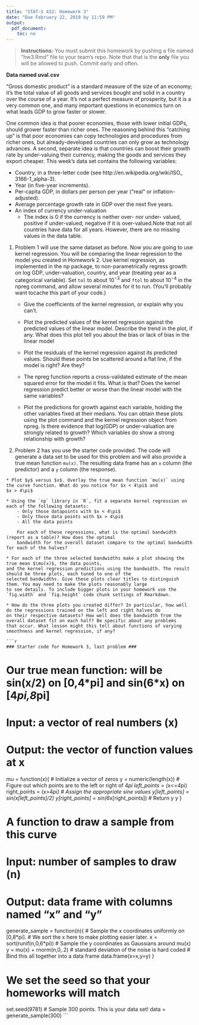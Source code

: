 ```yaml
---
title: "STAT-S 432: Homework 3"
date: "Due February 22, 2019 by 11:59 PM"
output:
  pdf_document:
    toc: no
---
```


>  __Instructions:__ You must submit this homework by pushing a file named "hw3.Rmd" file to your team's repo. Note that that is the __only__ file you will be allowed to push. Commit early and often.


__Data named uval.csv__

"Gross domestic product" is a standard measure of the size of an economy; it's
the total value of all goods and services bought and solid in a country over the course
of a year. It's not a perfect measure of prosperity, but it is a very common one, and
many important questions in economics turn on what leads GDP to grow faster or
slower.


One common idea is that poorer economies, those with lower initial GDPs,
should grower faster than richer ones. The reasoning behind this "catching up" is
that poor economies can copy technologies and procedures from richer ones, but
already-developed countries can only grow as technology advances. A second, separate idea is that countries can boost their growth rate by under-valuing their currency,
making the goods and services they export cheaper.
This week's data set contains the following variables:

  * Country, in a three-letter code (see http://en.wikipedia.org/wiki/ISO_
3166-1_alpha-3).
  * Year (in five-year increments).
  * Per-capita GDP, in dollars per person per year ("real" or inflation-adjusted).
  * Average percentage growth rate in GDP over the next five years.
  * An index of currency under-valuation
      - The index is 0 if the currency is neither over- nor under- valued, 
      positive if under-valued, negative if it is over-valued.Note that not all 
      countries have data for all years. However, there are no missing
      values in the data table.

 1. Problem 1 will use the same dataset as before. Now you are going to use kernel regression. You will
 be comparing the linear regression to the model you created in Homework 2. Use kernel regression, as implemented 
 in the np package, to non-parametrically regress growth on log GDP, under-valuation, country, and year 
 (treating year as a categorical variable). Set `tol` to about $10^{-3}$ and `ftol` to about  $10^{-4}$ in the npreg
command, and allow several minutes for it to run. (You’ll probably want tocache this part of your code.)

    * Give the coefficients of the kernel regression, or explain why you can’t.
    
    * Plot the predicted values of the kernel regression against the predicted values of the linear model. Describe the
    trend in the plot, if any. What does this plot tell you about the bias or lack of bias in the linear model
    
    * Plot the residuals of the kernel regression against its predicted values. Should these points be 
    scattered around a flat line, if the model is right? Are they?
    
    * The npreg function reports a cross-validated estimate of the mean squared error for the model it fits. What is that? Does the kernel regression predict better or worse than the linear model with the same variables?
    
    * Plot the predictions for growth against each variable, holding the other variables fixed at their medians. You can obtain these plots using the plot command and the kernel regression object from npreg. Is there evidence that log(GDP) or under-valuation are
strongly related to growth? Which variables do show a strong relationship
with growth?
    
  2. Problem 2 has you use the starter code provided. The code will generate a data set to be used for this problem and will also provide a true mean function `mu(x)`. The resulting data frame has an `x` column (the predictor) and a `y` column (the response).
  
    * Plot $y$ versus $x$. Overlay the true mean function `mu(x)` using the curve function. What do you notice for $x < 4\pi$ and
    $x > 4\pi$
    
    * Using the `np` library in `R`, fit a separate kernel regression on each of the following datasets:
        - Only those datapoints with $x < 4\pi$
        - Only those data points with $x > 4\pi$
        - All the data points
        
        For each of these regressions, what is the optimal bandwidth (report as a table)? How does the optimal
        bandwidth for the overall dataset compare to the optimal bandwidth for each of the halves?
        
    * For each of the three selected bandwidths make a plot showing the true mean $\mu(x)$, the data points, 
    and the kernel regression predictions using the bandwidth. The result should be three plots, each tuned to one of the
    selected bandwidths. Give these plots clear titles to distinguish them. You may need to make the plots reasonably large
    to see details. To include bigger plots in your homework use the `fig.width` and `fig.height` code chunk settings of Rmarkdown.
    
    * How do the three plots you created differ? In particular, how well do the regressions trained on the left and right halves do
    on their respective datasets? How well does the bandwidth from the overall dataset fit on each half? Be specific about any problems
    that occur. What lesson might this tell about functions of varying smoothness and kernel regression, if any?
    
    ```r
    ### Starter code for Homework 3, last problem ###

# Our true mean function: will be sin(x/2) on [0,4*pi] and sin(6*x) on [4*pi,8*pi]
# Input: a vector of real numbers (x)
# Output: the vector of function values at x
mu = function(x){
   # Initialize a vector of zeros
   y = numeric(length(x))
   # Figure out which points are to the left or right of 4*pi
   left_points = (x<=4*pi)
   right_points = (x>4*pi)
   # Assign the appropriate sine values
   y[left_points] = sin(x[left_points]/2)
   y[right_points] = sin(6*x[right_points])
   # Return y
   y
}

# A function to draw a sample from this curve
# Input: number of samples to draw (n)
# Output: data frame with columns named "x" and "y"
generate_sample = function(n){
   # Sample the x coordinates uniformly on [0,8*pi].
   # We sort the x here to make plotting easier later.
   x = sort(runif(n,0,6*pi))
   # Sample the y coordinates as Gaussians around mu(x)
   y = mu(x) + rnorm(n,0,.2) # standard deviation of the noise is hard coded
   # Bind this all together into a data frame
   data.frame(x=x,y=y)
}

# We set the seed so that your homeworks will match
set.seed(9781)
# Sample 300 points.  This is your data set!
data = generate_sample(300)
    ```
    
